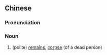 {{also|遗容}}
==Chinese==
{{zh-forms|s=遗容}}

===Pronunciation===
{{zh-pron
|m=yíróng
|c=wai4 jung4
|mn=qz,tw,xm,zz:ûi-iông/qz,xm,zz:î-iông
|cat=n
}}

===Noun===
{{zh-noun}}

# (polite) [[remains]], [[corpse]] (of a dead person)